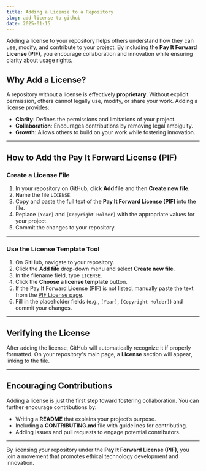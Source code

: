 ```yaml
---
title: Adding a License to a Repository
slug: add-license-to-github
date: 2025-01-15
---
```


Adding a license to your repository helps others understand how they can use, modify, and contribute to your project. By including the **Pay It Forward License (PIF)**, you encourage collaboration and innovation while ensuring clarity about usage rights.

## Why Add a License?

A repository without a license is effectively **proprietary**. Without explicit permission, others cannot legally use, modify, or share your work. Adding a license provides:
- **Clarity**: Defines the permissions and limitations of your project.  
- **Collaboration**: Encourages contributions by removing legal ambiguity.  
- **Growth**: Allows others to build on your work while fostering innovation.

---

## How to Add the Pay It Forward License (PIF)

### Create a License File

1. In your repository on GitHub, click **Add file** and then **Create new file**.
2. Name the file `LICENSE`.
3. Copy and paste the full text of the **Pay It Forward License (PIF)** into the file.
4. Replace `[Year]` and `[Copyright Holder]` with the appropriate values for your project.
5. Commit the changes to your repository.

---

### Use the License Template Tool

1. On GitHub, navigate to your repository.  
2. Click the **Add file** drop-down menu and select **Create new file**.  
3. In the filename field, type `LICENSE`.  
4. Click the **Choose a license template** button.  
5. If the Pay It Forward License (PIF) is not listed, manually paste the text from the [PIF License page](/license).  
6. Fill in the placeholder fields (e.g., `[Year]`, `[Copyright Holder]`) and commit your changes.

---

## Verifying the License

After adding the license, GitHub will automatically recognize it if properly formatted. On your repository's main page, a **License** section will appear, linking to the file.

---

## Encouraging Contributions

Adding a license is just the first step toward fostering collaboration. You can further encourage contributions by:
- Writing a **README** that explains your project’s purpose.  
- Including a **CONTRIBUTING.md** file with guidelines for contributing.  
- Adding issues and pull requests to engage potential contributors.  

---

By licensing your repository under the **Pay It Forward License (PIF)**, you join a movement that promotes ethical technology development and innovation.

